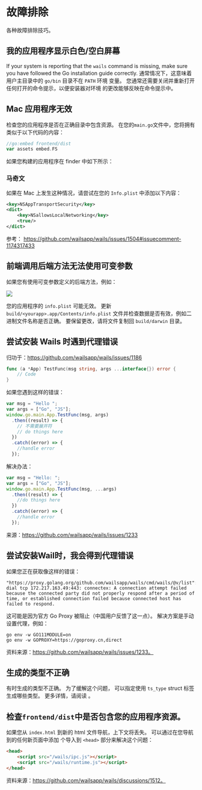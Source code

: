 # 故障排除

各种故障排除技巧。

## 我的应用程序显示白色/空白屏幕

If your system is reporting that the `wails` command is missing, make sure you have followed the Go installation guide correctly. 通常情况下，这意味着用户主目录中的 `go/bin` 目录不在 `PATH` 环境 变量。 您通常还需要关闭并重新打开任何打开的命令提示，以便安装器对环境 的更改能够反映在命令提示中。

## Mac 应用程序无效

检查您的应用程序是否在正确目录中包含资源。 在您的`main.go`文件中，您将拥有类似于以下代码的内容：

```go
//go:embed frontend/dist
var assets embed.FS
```
如果您构建的应用程序在 finder 中如下所示：

### 马奇文

如果在 Mac 上发生这种情况，请尝试在您的 `Info.plist` 中添加以下内容：

```xml
<key>NSAppTransportSecurity</key>
<dict>
    <key>NSallowsLocalNetworking</key>
    <true/>
</dict>
```

参考： https://github.com/wailsapp/wails/issues/1504#issuecomment-1174317433

## 前端调用后端方法无法使用可变参数

如果您有使用可变参数定义的后端方法，例如：

<p className="text--center">
    <img src="/img/troubleshooting/invalid_mac_app.png"></img>
</p>

您的应用程序的 `info.plist` 可能无效。 更新 `build/<yourapp>.app/Contents/info.plist` 文件并检查数据是否有效，例如二进制文件名称是否正确。 要保留更改，请将文件复制回 `build/darwin` 目录。

## 尝试安装 Wails 时遇到代理错误

归功于：https://github.com/wailsapp/wails/issues/1186
```go
func (a *App) TestFunc(msg string, args ...interface{}) error {
    // Code
}
```
如果您遇到这样的错误：
```js
var msg = "Hello ";
var args = ["Go", "JS"];
window.go.main.App.TestFunc(msg, args)
  .then((result) => {
    // 不需要展开符
    // do things here
  })
  .catch((error) => {
    //handle error
  });
```
解决办法：
```js
var msg = "Hello: ";
var args = ["Go", "JS"];
window.go.main.App.TestFunc(msg, ...args)
  .then((result) => {
    //do things here
  })
  .catch((error) => {
    //handle error
  });
```
来源：https://github.com/wailsapp/wails/issues/1233

## 尝试安装Wail时，我会得到代理错误

如果您正在获取像这样的错误：
```
"https://proxy.golang.org/github.com/wailsapp/wails/cmd/wails/@v/list": dial tcp 172.217.163.49:443: connectex: A connection attempt failed because the connected party did not properly respond after a period of time, or established connection failed because connected host has failed to respond.
```
这可能是因为官方 Go Proxy 被阻止（中国用户反馈了这一点）。 解决方案是手动设置代理，例如：
```
go env -w GO111MODULE=on
go env -w GOPROXY=https://goproxy.cn,direct
```
资料来源：https://github.com/wailsapp/wails/issues/1233。

## 生成的类型不正确

有时生成的类型不正确。 为了缓解这个问题， 可以指定使用 `ts_type` struct 标签生成哪些类型。 更多详情，请阅读 [](https://github.com/tkrajina/typescriptify-golang-structs#custom-types)。

## 检查`frontend/dist`中是否包含您的应用程序资源。

如果您从 `index.html` 到新的 html 文件导航，上下文将丢失。 可以通过在您导航到的任何新页面中添加 个导入到 `<head>` 部分来解决这个问题：

```html
<head>
    <script src="/wails/ipc.js"></script>
    <script src="/wails/runtime.js"></script>
</head>
```

资料来源：https://github.com/wailsapp/wails/discussions/1512。
